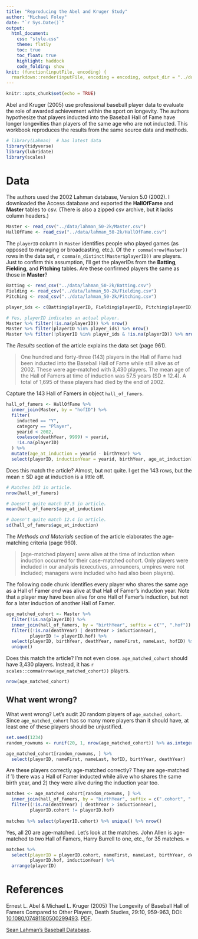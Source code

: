 ```yaml
---
title: "Reproducing the Abel and Kruger Study"
author: "Michael Foley"
date: "`r Sys.Date()`"
output: 
  html_document:
    css: "style.css"
    theme: flatly
    toc: true
    toc_float: true
    highlight: haddock
    code_folding: show
knit: (function(inputFile, encoding) {
  rmarkdown::render(inputFile, encoding = encoding, output_dir = "../docs") })
---
```


```r
knitr::opts_chunk$set(echo = TRUE)
```

Abel and Kruger (2005) use professional baseball player data to evaluate the role of awarded achievement within the sport on longevity. The authors hypothesize that players inducted into the Baseball Hall of Fame have longer longevities than players of the same age who are not inducted. This workbook reproduces the results from the same source data and methods.

```r
# library(Lahman)  # has latest data
library(tidyverse)
library(lubridate)
library(scales)
```

# Data

The authors used the 2002 Lahman database, Version 5.0 (2002). I downloaded the Access database and exported the **HallOfFame** and **Master** tables to csv. (There is also a zipped csv archive, but it lacks column headers.)

```r
Master <- read_csv("../data/lahman_50-2k/Master.csv")
HallOfFame <- read_csv("../data/lahman_50-2k/HallOfFame.csv")
```

The `playerID` column in `Master` identifies people who played games (as opposed to managing or broadcasting, etc.). Of the `r comma(nrow(Master))` rows in the data set, `r comma(n_distinct(Master$playerID))` are players. Just to confirm this assumption, I'll get the playerIDs from the **Batting**, **Fielding**, and **Pitching** tables. Are these confirmed players the same as those in **Master**?

```r
Batting <- read_csv("../data/lahman_50-2k/Batting.csv")
Fielding <- read_csv("../data/lahman_50-2k/Fielding.csv")
Pitching <- read_csv("../data/lahman_50-2k/Pitching.csv")

player_ids <- c(Batting$playerID, Fielding$playerID, Pitching$playerID) %>% unique()

# Yes, playerID indicates an actual player.
Master %>% filter(!is.na(playerID)) %>% nrow()
Master %>% filter(playerID %in% player_ids) %>% nrow()
Master %>% filter(!playerID %in% player_ids & !is.na(playerID)) %>% nrow()
```

The *Results* section of the article explains the data set (page 961).

> One hundred and forty-three (143) players in the Hall of Fame had been inducted into the Baseball Hall of Fame while still alive as of 2002. These were age-matched with 3,430 players. The mean age of the Hall of Famers at time of induction
was 57.5 years (SD $\pm$ 12.4). A total of 1,695 of these players had died by the end of 2002.

Capture the 143 Hall of Famers in object `hall_of_famers`.

```r
hall_of_famers <- HallOfFame %>% 
  inner_join(Master, by = "hofID") %>%
  filter(
    inducted == "Y",
    category == "Player",
    yearid < 2002,
    coalesce(deathYear, 9999) > yearid,
    !is.na(playerID)
  ) %>% 
  mutate(age_at_induction = yearid - birthYear) %>%
  select(playerID, inductionYear = yearid, birthYear, age_at_induction)
```

Does this match the article? Almost, but not quite. I get the 143 rows, but the mean $\pm$ SD age at induction is a little off.

```r
# Matches 143 in article.
nrow(hall_of_famers)

# Doesn't quite match 57.5 in article.
mean(hall_of_famers$age_at_induction)

# Doesn't quite match 12.4 in article.
sd(hall_of_famers$age_at_induction)
```

The *Methods and Materials* section of the article elaborates the age-matching criteria (page 960).

> [age-matched players] were alive at the time of induction when induction occurred for their case-matched cohort. Only players were included in our analysis (executives, announcers, umpires were not included; managers were included who had also been players).

The following code chunk identifies every player who shares the same age as a Hall of Famer _and_ was alive at that Hall of Famer's induction year. Note that a player may have been alive for one Hall of Famer's induction, but not for a later induction of another Hall of Famer. 

```r
age_matched_cohort <- Master %>%
  filter(!is.na(playerID)) %>%
  inner_join(hall_of_famers, by = "birthYear", suffix = c("", ".hof")) %>%
  filter((!is.na(deathYear) | deathYear > inductionYear),
         playerID != playerID.hof) %>%
  select(playerID, birthYear, deathYear, nameFirst, nameLast, hofID) %>%
  unique()
```

Does this match the article? I'm not even close. `age_matched_cohort` should have 3,430 players. Instead, it has `r scales::comma(nrow(age_matched_cohort))` players. 

```r
nrow(age_matched_cohort)
```

## What went wrong?

What went wrong? Let's audit 20 random players of `age_matched_cohort`. Since `age_matched_cohort` has so many more players than it should have, at least one of these players should be unjustified.

```r
set.seed(1234)
random_rownums <- runif(20, 1, nrow(age_matched_cohort)) %>% as.integer()

age_matched_cohort[random_rownums, ] %>%
  select(playerID, nameFirst, nameLast, hofID, birthYear, deathYear)
```

Are these players correctly age-matched correctly? They are age-matched if 1) there was a Hall of Famer inducted while alive who shares the same birth year, and 2) they were alive during the induction year too.

```r
matches <- age_matched_cohort[random_rownums, ] %>%
  inner_join(hall_of_famers, by = "birthYear", suffix = c(".cohort", ".hof")) %>%
  filter((!is.na(deathYear) | deathYear > inductionYear),
         playerID.cohort != playerID.hof)
  
matches %>% select(playerID.cohort) %>% unique() %>% nrow()
```

Yes, all 20 are age-matched. Let's look at the matches. John Allen is age-matched to two Hall of Famers, Harry Burrell to one, etc., for 35 matches. =

```r
matches %>%
  select(playerID = playerID.cohort, nameFirst, nameLast, birthYear, deathYear,
         playerID.hof, inductionYear) %>%
  arrange(playerID)
```

# References

Ernest L. Abel & Michael L. Kruger (2005) The Longevity of Baseball Hall of Famers Compared to Other Players, Death Studies, 29:10, 959-963, DOI: [10.1080/07481180500299493](https://doi.org/10.1080/07481180500299493). [PDF](http://www.med.mcgill.ca/epidemiology/hanley/bios601/CandHchapter06/baseball_players.pdf).

[Sean Lahman's Baseball Database](https://www.seanlahman.com/baseball-archive/statistics/).

